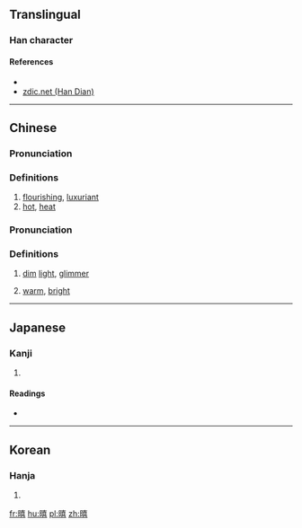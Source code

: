 ==Translingual==

===Han character===
{{Han char|rn=72|rad=日|as=12|sn=16|four=|canj=AGRR|ids=⿰日喜}}

====References====
* {{Han ref|kx=0499.510|dkj=14162|dj=0869.210|hdz=21535.030|uh=66BF|ud=26303}}
*[http://www.zdic.net/z/1b/js/66BF.htm zdic.net (Han Dian)]

----

==Chinese==
{{zh-forms}}

===Pronunciation===
{{zh-pron
|m=xǐ
|c=hei2
|mc=
|oc=
|ma=
|cat=a
}}

===Definitions===
# [[flourishing]], [[luxuriant]]
# [[hot]], [[heat]]

===Pronunciation===
{{zh-pron
|m=xī
|c=
|ma=
|cat=n,a
}}

===Definitions===
# {{context|archaic|lang=zh}} [[dim]] [[light]], [[glimmer]]
# [[warm]], [[bright]]

----

==Japanese==

===Kanji===
{{ja-kanji|grade=|rs=日12}}

# {{defn|lang=ja|sort=日12}}

====Readings====
* {{ja-readings|on=[[き]] (ki)|kun=[[さかんなさま]] (sakannasama), [[あつい]] (atsui)}}

----

==Korean==

===Hanja===
{{ko-hanja|hangeul=희|eumhun=|rv=hui|mr=hŭi|y=huy}}

# {{defn|lang=ko|sort=日12}}

[[fr:暿]]
[[hu:暿]]
[[pl:暿]]
[[zh:暿]]